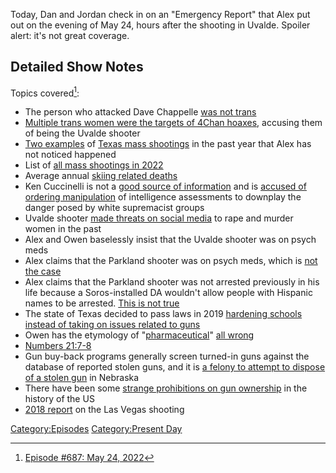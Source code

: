 {{DEFAULTSORT:
    #_EPISODE_0687:May 24, 2022
}}{{Episode
    | title           = May 24, 2022
    | caption         = Listen to this episode on [https://knowledgefight.libsyn.com/687-may-24-2022 Libsyn] [https://open.spotify.com/episode/2wYvG0mPSw8OmL7phtIDlG Spotify], Read the [[Transcript/687: May 24, 2022|Unofficial Transcript]], View discussion on [https://reddit.com/v0sk4r Reddit]
    | episodeNumber   = 687
    | length          = 02:27:59
    | airDate         = May 30, 2022
    | coverageDate    = May 24, 2022
    | episodeType     = [[:Category:Present Day|Present Day]]
    | previousEpisode = [[686: Continental Negotiations]]
    | nextEpisode     = [[688: May 25, 2022]]
}}

{{Stub}}

Today, Dan and Jordan check in on an "Emergency Report" that Alex put out on the evening of May 24, hours after the shooting in Uvalde.  Spoiler alert: it's not great coverage.

==Detailed Show Notes==

Topics covered<ref>[https://knowledgefight.com/research/2022/5/29/episode-687-may-24-2022 Episode #687: May 24, 2022]</ref>:

*The person who attacked Dave Chappelle [https://www.nbcnews.com/news/us-news/man-suspected-attacking-dave-chappelle-stage-says-show-was-triggering-rcna30057 was not trans]
*[https://mashable.com/article/trans-women-uvalde-school-shooting-disinformation Multiple trans women were the targets of 4Chan hoaxes], accusing them of being the Uvalde shooter
*[https://www.foxnews.com/us/texas-high-school-shooting-lockdown-arlington-mansfield Two examples] of [https://abc13.com/dexter-kelsey-charges-school-shooter-charged-yes-prep-southwest-houston-active-shooting/11072004/ Texas mass shootings] in the past year that Alex has not noticed happened
*List of [https://www.gunviolencearchive.org/reports/mass-shooting all mass shootings in 2022]
*Average annual [https://snowgaper.com/how-many-people-die-skiing/ skiing related deaths]
*Ken Cuccinelli is not a [https://www.nytimes.com/2020/09/09/us/politics/homeland-security-russia-trump.html good source of information] and is [https://int.nyt.com/data/documenttools/homeland-security-whistleblower/0819ec9ee29306a5/full.pdf accused of ordering manipulation] of intelligence assessments to downplay the danger posed by white supremacist groups
*Uvalde shooter [https://www.cnn.com/2022/05/27/us/yubo-app-salvador-ramos-threats-invs/index.html made threats on social media] to rape and murder women in the past
*Alex and Owen baselessly insist that the Uvalde shooter was on psych meds
*Alex claims that the Parkland shooter was on psych meds, which is [https://www.sun-sentinel.com/local/broward/parkland/florida-school-shooting/fl-school-shooting-cruz-henderson-20180523-story.html%20 not the case]
*Alex claims that the Parkland shooter was not arrested previously in his life because a Soros-installed DA wouldn't allow people with Hispanic names to be arrested. [https://www.local10.com/news/2018/05/08/nikolas-cruz-was-referred-to-discipline-in-promise-program-didnt-participate/ This is not true]
*The state of Texas decided to pass laws in 2019 [https://www.politico.com/news/2022/05/26/robb-elementary-security-didnt-stop-massacre-00035332 hardening schools] [https://apnews.com/article/6adbebfa9a74407783258855cf551239 instead of taking on issues related to guns]
*Owen has the etymology of "[https://www.etymonline.com/word/pharmaceutical pharmaceutical]" [https://www.etymonline.com/word/pharmacy all wrong]
*[https://www.biblegateway.com/passage/?search=Numbers%2021&version=KJV Numbers 21:7-8]
*Gun buy-back programs generally screen turned-in guns against the database of reported stolen guns, and it is [https://nebraskalegislature.gov/laws/statutes.php?statute=28-1212.03 a felony to attempt to dispose of a stolen gun] in Nebraska
*There have been some [https://scholarship.law.uwyo.edu/cgi/viewcontent.cgi?article=1434&context=wlr strange prohibitions on gun ownership] in the history of the US
*[https://www.lvmpd.com/en-us/Documents/1-October-FIT-Criminal-Investigative-Report-FINAL_080318.pdf 2018 report] on the Las Vegas shooting

[[Category:Episodes]]
[[Category:Present Day]]
